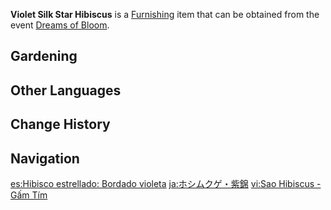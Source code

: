 {{Furnishing Infobox
|id             = 373803
|image          = Item Violet Silk Star Hibiscus.png
|category       = Dreambloom
|quality        = 3
|description    = A star hibiscus whose flowers have a shade similar to that of purple brocades. The resemblance is surface-level, however, as these flowers cannot be used to make clothing. Using it in dye is out of the question as well &mdash; it's way too expensive for that!
|source1        = [[Dreams of Bloom]]
|event          = Dreams of Bloom
}}
'''Violet Silk Star Hibiscus''' is a [[Furnishing]] item that can be obtained from the event [[Dreams of Bloom]].

==Gardening==
{{Recipe
|type = Luxuriant Glebe
|time = 10min
|Dreambloom: Star Hibiscus Seed = 1
|sort = Dreambloom: Star Hibiscus Seed
}}

==Other Languages==
{{Other Languages
|en      = Violet Silk Star Hibiscus
|zhs     = 星槿・紫锦
|zhs_rm  = Xīng Jǐn - Zǐ Jǐn
|zht     = 星槿・紫錦
|zht_rm  = Xīng Jǐn - Zǐ Jǐn
|zh_tl   = 
|ja      = ホシムクゲ・紫錦
|ja_rm   = Hoshimukuge - Shikin
|ja_tl   = 
|ko      = 히비스커스・자색 비단
|ko_rm   = Hibiseukeoseu - Jasaek Bidan
|ko_tl   = Hibiscus - Violet Silk
|es      = Hibisco estrellado: Bordado violeta
|es_tl   = 
|fr      = Hibiscus étoilé «&nbsp;Soie violette&nbsp;»
|fr_tl   = Star Hibiscus "Purple Silk"
|ru      = Звёздчатый гибискус: Пурпурная парча
|ru_tl   = Star Hibiscus: Purple Brocade
|th      = Star Hibiscus - ผ้าทอสีม่วง
|th_rm   = 
|th_tl   = 
|vi      = Sao Hibiscus - Gấm Tím
|vi_tl   = 
|de      = Violetter Seidensternhibiskus
|de_tl   = Violet Silk Star Hibiscus
|id      = Violet Silk Star Hibiscus
|pt      = Hibiscos Estrelado: Bordado Violeta
|pt_tl   = 
|tr      = Eflatun İpek Yıldızhatmi
|tr_tl   = 
|it      = Ibisco stellare seta viola
|it_tl   = 
}}

==Change History==
{{Change History|2.2}}

==Navigation==
{{Furnishing Navbox/Subsystems|curio}}

[[es:Hibisco estrellado: Bordado violeta]]
[[ja:ホシムクゲ・紫錦]]
[[vi:Sao Hibiscus - Gấm Tím]]